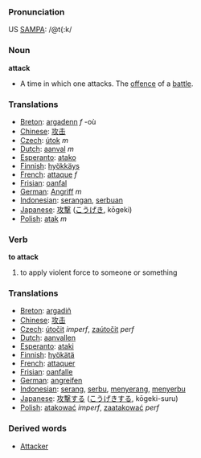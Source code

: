 === Pronunciation ===
US [[W:SAMPA|SAMPA]]: /@t{:k/

=== Noun ===
'''attack'''
*A time in which one attacks. The [[offence]] of a [[battle]].

=== Translations ===
*[[Breton]]: [[argadenn]] ''f'' -où
*[[Chinese]]: [[攻击]]
*[[Czech]]: [[útok]] ''m''
*[[Dutch]]: [[aanval]] ''m''
*[[Esperanto]]: [[atako]]
*[[Finnish]]: [[hyökkäys]]
*[[French]]: [[attaque]] ''f''
*[[Frisian]]: [[oanfal]]
*[[German]]: [[Angriff]] ''m''
*[[Indonesian]]: [[serang|serangan]], [[serbu|serbuan]]
*[[Japanese]]: [[攻撃]] ([[こうげき]], kōgeki)
*[[Polish]]: [[atak]] ''m''

=== Verb ===
'''to attack'''
# to apply violent force to someone or something

=== Translations ===
*[[Breton]]: [[argadiñ]]
*[[Chinese]]: [[攻击]]
*[[Czech]]: [[útočit]] ''imperf'', [[zaútočit]] ''perf''
*[[Dutch]]: [[aanvallen]]
*[[Esperanto]]: [[ataki]]
*[[Finnish]]: [[hyökätä]]
*[[French]]: [[attaquer]]
*[[Frisian]]: [[oanfalle]]
*[[German]]: [[angreifen]]
*[[Indonesian]]: [[serang]], [[serbu]], [[serang|menyerang]], [[serbu|menyerbu]]
*[[Japanese]]: [[攻撃]]する ([[こうげき]]する, kōgeki-suru)
*[[Polish]]: [[atakować]] ''imperf'', [[zaatakować]] ''perf''

=== Derived words ===
*[[Attacker]]